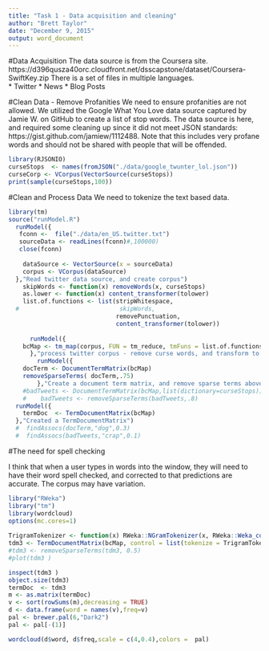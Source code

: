 ```yaml
---
title: "Task 1 - Data acquisition and cleaning"
author: "Brett Taylor"
date: "December 9, 2015"
output: word_document
---
```


#Data Acquisition
The data source is from the Coursera site.  https://d396qusza40orc.cloudfront.net/dsscapstone/dataset/Coursera-SwiftKey.zip  There is a set of files in multiple languages.    
* Twitter
* News
* Blog Posts


#Clean Data - Remove Profanities
We need to ensure profanities are not allowed.   We utilized the Google What You Love data source captured by Jamie W. on GitHub to create a list of stop words.  The data source is here, and required some cleaning up since it did not meet JSON standards: https://gist.github.com/jamiew/1112488.   Note that this includes very profane words and should not be shared with people that will be offended.


```r
library(RJSONIO)
curseStops  <- names(fromJSON("./data/google_twunter_lol.json"))
curseCorp <- VCorpus(VectorSource(curseStops))
print(sample(curseStops,100))
```

#Clean and Process Data
We need to tokenize the text based data.  

```r
library(tm)
source("runModel.R")
  runModel({
   fconn <-  file("./data/en_US.twitter.txt")
   sourceData <- readLines(fconn)#,100000)
   close(fconn)
  
    dataSource <- VectorSource(x = sourceData)
    corpus <- VCorpus(dataSource)
  },"Read twitter data source, and create corpus") 
    skipWords <- function(x) removeWords(x, curseStops)
    as.lower <- function(x) content_transformer(tolower)
    list.of.functions <- list(stripWhitespace,
  #                            skipWords,
                              removePunctuation,
                              content_transformer(tolower))
    
      runModel({
    bcMap <- tm_map(corpus, FUN = tm_reduce, tmFuns = list.of.functions)
      },"process twitter corpus - remove curse words, and transform to lower")
        runModel({
    docTerm <- DocumentTermMatrix(bcMap)
    removeSparseTerms( docTerm,.75)
        },"Create a document term matrix, and remove sparse terms above .75")
    #badTweets <- DocumentTermMatrix(bcMap,list(dictionary=curseStops))
    #    badTweets <- removeSparseTerms(badTweets,.8)
  runModel({
    termDoc  <- TermDocumentMatrix(bcMap)
  },"Created a TermDocumentMatrix")
  #  findAssocs(docTerm,"dog",0.3)
  #  findAssocs(badTweets,"crap",0.1)

```

#The need for spell checking

I think that when a user types in words into the window, they will need to have their word spell checked, and corrected to that predictions are accurate.  The corpus may have variation.
 
```r
    
library("RWeka")
library("tm")
library(wordcloud)
options(mc.cores=1)
  
TrigramTokenizer <- function(x) RWeka::NGramTokenizer(x, RWeka::Weka_control(min = 1, max = 3))
tdm3 <- TermDocumentMatrix(bcMap, control = list(tokenize = TrigramTokenizer))
#tdm3 <- removeSparseTerms(tdm3, 0.5)
#plot(tdm3 )

inspect(tdm3 )
object.size(tdm3)
termDoc  <- tdm3
m <- as.matrix(termDoc)
v <- sort(rowSums(m),decreasing = TRUE)
d <- data.frame(word = names(v),freq=v)
pal <- brewer.pal(6,"Dark2")
pal <- pal[-(1)]

wordcloud(d$word, d$freq,scale = c(4,0.4),colors =  pal)
   
```